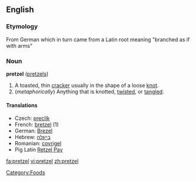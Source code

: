 ==English==

===Etymology===
From German which in turn came from a Latin root meaning "branched as if with arms"

===Noun===
'''pretzel''' ([[pretzels]])
{{wikipedia}}

# A toasted, thin [[cracker]] usually in the shape of a loose [[knot]].
# (''metaphorically'') Anything that is knotted, [[twist]]ed, or [[tangle]]d.

====Translations====
*Czech: [[preclík]] {{m}}
*French: [[bretzel]] {{m}} (1)
*German: [[Brezel]] {{f}}
*Hebrew: [[בייגלה]]
*Romanian: [[covrigel]] {{m}}
*Pig Latin [[Retzel Pay]]
[[Category:Foods]]

[[fa:pretzel]]
[[vi:pretzel]]
[[zh:pretzel]]